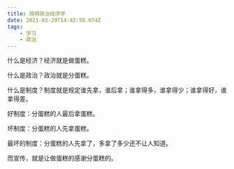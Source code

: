 ```yaml
---
title: 简明政治经济学
date: 2021-03-29T14:42:55.074Z
tags:
    - 学习
    - 政治
---
```


什么是经济？经济就是做蛋糕。

什么是政治？政治就是分蛋糕。

什么是制度？制度就是规定谁先拿，谁后拿；谁拿得多，谁拿得少；谁拿得好，谁拿得差。

好制度：分蛋糕的人最后拿蛋糕。

坏制度：分蛋糕的人先拿蛋糕。

最坏的制度：分蛋糕的人先拿了，多拿了多少还不让人知道。

而宣传，就是让做蛋糕的感谢分蛋糕的。
